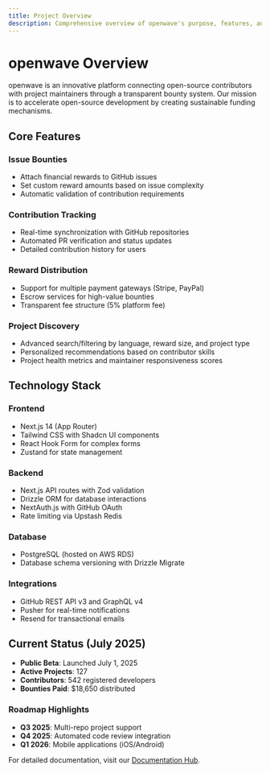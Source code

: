 ```yaml
---
title: Project Overview
description: Comprehensive overview of openwave's purpose, features, and technology
---
```


# openwave Overview

openwave is an innovative platform connecting open-source contributors with project maintainers through a transparent bounty system. Our mission is to accelerate open-source development by creating sustainable funding mechanisms.

## Core Features

### Issue Bounties

- Attach financial rewards to GitHub issues
- Set custom reward amounts based on issue complexity
- Automatic validation of contribution requirements

### Contribution Tracking

- Real-time synchronization with GitHub repositories
- Automated PR verification and status updates
- Detailed contribution history for users

### Reward Distribution

- Support for multiple payment gateways (Stripe, PayPal)
- Escrow services for high-value bounties
- Transparent fee structure (5% platform fee)

### Project Discovery

- Advanced search/filtering by language, reward size, and project type
- Personalized recommendations based on contributor skills
- Project health metrics and maintainer responsiveness scores

## Technology Stack

### Frontend

- Next.js 14 (App Router)
- Tailwind CSS with Shadcn UI components
- React Hook Form for complex forms
- Zustand for state management

### Backend

- Next.js API routes with Zod validation
- Drizzle ORM for database interactions
- NextAuth.js with GitHub OAuth
- Rate limiting via Upstash Redis

### Database

- PostgreSQL (hosted on AWS RDS)
- Database schema versioning with Drizzle Migrate

### Integrations

- GitHub REST API v3 and GraphQL v4
- Pusher for real-time notifications
- Resend for transactional emails

## Current Status (July 2025)

- **Public Beta**: Launched July 1, 2025
- **Active Projects**: 127
- **Contributors**: 542 registered developers
- **Bounties Paid**: $18,650 distributed

### Roadmap Highlights

- **Q3 2025**: Multi-repo project support
- **Q4 2025**: Automated code review integration
- **Q1 2026**: Mobile applications (iOS/Android)

For detailed documentation, visit our [Documentation Hub](index.mdx).
